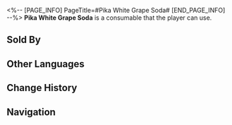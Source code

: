 <%-- [PAGE_INFO]
PageTitle=#Pika White Grape Soda#
[END_PAGE_INFO] --%>
{{Consumable Infobox
|id          = 408613
|image       = Item Pika White Grape Soda.png
|type        = Defense Consumables
|rarity      = 3
|effect      = Upon use, increases all allies' chance to resist Burn by 100% for 4 turns for the next battle. When this bonus expires, all allies lose 30 Energy.
|description = This soda made of fermented white grapes tastes both sour and bitter. It serves as an exceptionally revitalizing remedy for summer heat, and consuming it often results in sneezing and a runny nose. According to those who have tasted it, it feels like a cold hand pressed against the back of your neck.
|effectType  = 
|effectType2 = 
|effectType3 = 
|recipe      = 
|source1     = [[Anderson]]
|source2     = 
|source3     = 
}}
{{Description|''"Pika Pika... Ah-choo...!"''}}
'''Pika White Grape Soda''' is a consumable that the player can use.

==Sold By==
{{Shop Availability}}

==Other Languages==
{{Other Languages
|en   = Pika White Grape Soda
|zhs  = 噼咔白葡萄汽水
|zht  = 劈喀白葡萄汽水
|ja   = ピカ白ぶどうソーダ
|ko   = 피카 백포도 소다수
|es   = Picasoda de uva blanca
|fr   = Soda Pika au raisin blanc
|ru   = Щекочущая виноградная содовая
|th   = Pika White Grape Soda
|vi   = Soda Nho Trắng Sủi Bọt
|de   = Prickelnde weiße Traubenlimonade
|id   = Pika White Grape Soda
|pt   = Refrigerante de Uva Branca Pikachuva
}}

==Change History==
{{Change History|2.0}}

==Navigation==
{{Consumable Navbox}}